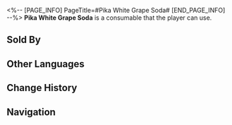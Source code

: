 <%-- [PAGE_INFO]
PageTitle=#Pika White Grape Soda#
[END_PAGE_INFO] --%>
{{Consumable Infobox
|id          = 408613
|image       = Item Pika White Grape Soda.png
|type        = Defense Consumables
|rarity      = 3
|effect      = Upon use, increases all allies' chance to resist Burn by 100% for 4 turns for the next battle. When this bonus expires, all allies lose 30 Energy.
|description = This soda made of fermented white grapes tastes both sour and bitter. It serves as an exceptionally revitalizing remedy for summer heat, and consuming it often results in sneezing and a runny nose. According to those who have tasted it, it feels like a cold hand pressed against the back of your neck.
|effectType  = 
|effectType2 = 
|effectType3 = 
|recipe      = 
|source1     = [[Anderson]]
|source2     = 
|source3     = 
}}
{{Description|''"Pika Pika... Ah-choo...!"''}}
'''Pika White Grape Soda''' is a consumable that the player can use.

==Sold By==
{{Shop Availability}}

==Other Languages==
{{Other Languages
|en   = Pika White Grape Soda
|zhs  = 噼咔白葡萄汽水
|zht  = 劈喀白葡萄汽水
|ja   = ピカ白ぶどうソーダ
|ko   = 피카 백포도 소다수
|es   = Picasoda de uva blanca
|fr   = Soda Pika au raisin blanc
|ru   = Щекочущая виноградная содовая
|th   = Pika White Grape Soda
|vi   = Soda Nho Trắng Sủi Bọt
|de   = Prickelnde weiße Traubenlimonade
|id   = Pika White Grape Soda
|pt   = Refrigerante de Uva Branca Pikachuva
}}

==Change History==
{{Change History|2.0}}

==Navigation==
{{Consumable Navbox}}